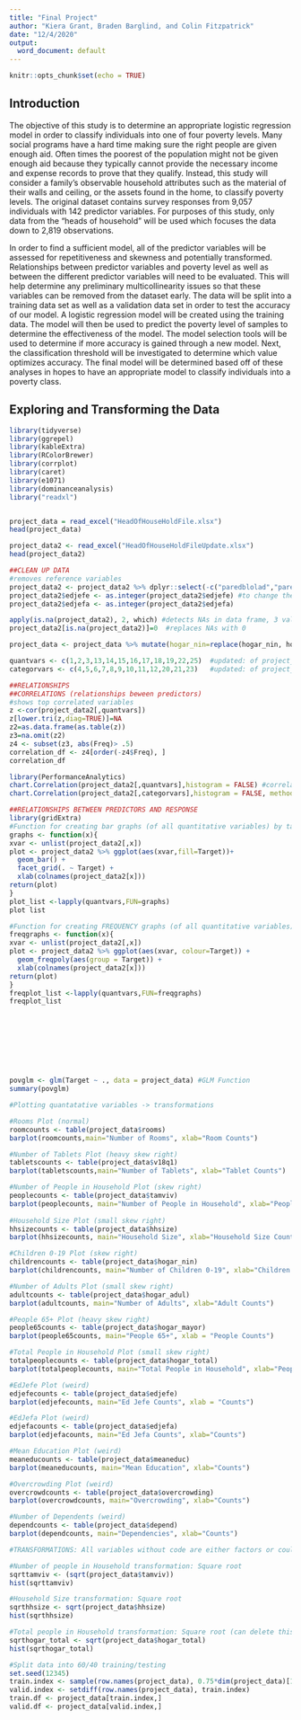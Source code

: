 ---
title: "Final Project"
author: "Kiera Grant, Braden Barglind, and Colin Fitzpatrick"
date: "12/4/2020"
output:
  word_document: default
---

```{r setup, include=FALSE}
knitr::opts_chunk$set(echo = TRUE)
```

## Introduction
The objective of this study is to determine an appropriate logistic regression model in order to classify individuals into one of four poverty levels. Many social programs have a hard time making sure the right people are given enough aid. Often times the poorest of the population might not be given enough aid because they typically cannot provide the necessary income and expense records to prove that they qualify. Instead, this study will consider a family’s observable household attributes such as the material of their walls and ceiling, or the assets found in the home, to classify poverty levels. The original dataset contains survey responses from 9,057 individuals with 142 predictor variables. For purposes of this study, only data from the "heads of household" will be used which focuses the data down to 2,819 observations. 

In order to find a sufficient model, all of the predictor variables will be assessed for repetitiveness and skewness and potentially transformed. Relationships between predictor variables and poverty level as well as between the different predictor variables will need to be evaluated. This will help determine any preliminary multicollinearity issues so that these variables can be removed from the dataset early. The data will be split into a training data set as well as a validation data set in order to test the accuracy of our model. A logistic regression model will be created using the training data. The model will then be used to predict the poverty level of samples to determine the effectiveness of the model. The model selection tools will be used to determine if more accuracy is gained through a new model. Next, the classification threshold will be investigated to determine which value optimizes accuracy. The final model will be determined based off of these analyses in hopes to have an appropriate model to classify individuals into a poverty class. 

## Exploring and Transforming the Data
```{r message=FALSE, warning=FALSE, echo=FALSE, include=FALSE}
library(tidyverse) 
library(ggrepel) 
library(kableExtra) 
library(RColorBrewer) 
library(corrplot) 
library(caret) 
library(e1071) 
library(dominanceanalysis) 
library("readxl")


project_data = read_excel("HeadOfHouseHoldFile.xlsx")
head(project_data)

project_data2 <- read_excel("HeadOfHouseHoldFileUpdate.xlsx")
head(project_data2)

##CLEAN UP DATA
#removes reference variables
project_data2 <- project_data2 %>% dplyr::select(-c("paredblolad","paredpreb", "energcocinar2", "energcocinar3", "Married/Free Coupled", "div,sep,wid", "single", "parentesco1"))
project_data2$edjefe <- as.integer(project_data2$edjefe) #to change these two variables from char to ints
project_data2$edjefa <- as.integer(project_data2$edjefa)

apply(is.na(project_data2), 2, which) #detects NAs in data frame, 3 values in meaneduc (1287, 1400, 1455), 1 value in depend (1287)
project_data2[is.na(project_data2)]=0  #replaces NAs with 0 

project_data <- project_data %>% mutate(hogar_nin=replace(hogar_nin, hogar_nin==0, .001)) #how we can change variables with zero for transformations

quantvars <- c(1,2,3,13,14,15,16,17,18,19,22,25)  #updated: of project_data2
categorvars <- c(4,5,6,7,8,9,10,11,12,20,21,23)   #updated: of project_data2

##RELATIONSHIPS
##CORRELATIONS (relationships beween predictors)
#shows top correlated variables
z <-cor(project_data2[,quantvars])
z[lower.tri(z,diag=TRUE)]=NA 
z2=as.data.frame(as.table(z))  
z3=na.omit(z2) 
z4 <- subset(z3, abs(Freq)> .5) 
correlation_df <- z4[order(-z4$Freq), ]
correlation_df

library(PerformanceAnalytics)
chart.Correlation(project_data2[,quantvars],histogram = FALSE) #correlations for quantitative variables
chart.Correlation(project_data2[,categorvars],histogram = FALSE, method = "spearman") #correlations for categorical variables

##RELATIONSHIPS BETWEEN PREDICTORS AND RESPONSE
library(gridExtra)
#Function for creating bar graphs (of all quantitative variables) by target
graphs <- function(x){
xvar <- unlist(project_data2[,x])
plot <- project_data2 %>% ggplot(aes(xvar,fill=Target))+ 
  geom_bar() + 
  facet_grid(. ~ Target) +
  xlab(colnames(project_data2[x]))
return(plot)
}
plot_list <-lapply(quantvars,FUN=graphs)
plot list

#Function for creating FREQUENCY graphs (of all quantitative variables) by target
freqgraphs <- function(x){
xvar <- unlist(project_data2[,x])
plot <- project_data2 %>% ggplot(aes(xvar, colour=Target)) + 
  geom_freqpoly(aes(group = Target)) +
  xlab(colnames(project_data2[x]))
return(plot)
}
freqplot_list <-lapply(quantvars,FUN=freqgraphs)
freqplot_list









povglm <- glm(Target ~ ., data = project_data) #GLM Function
summary(povglm)

#Plotting quantatative variables -> transformations

#Rooms Plot (normal)
roomcounts <- table(project_data$rooms)
barplot(roomcounts,main="Number of Rooms", xlab="Room Counts")

#Number of Tablets Plot (heavy skew right)
tabletscounts <- table(project_data$v18q1)
barplot(tabletscounts,main="Number of Tablets", xlab="Tablet Counts")

#Number of People in Household Plot (skew right)
peoplecounts <- table(project_data$tamviv)
barplot(peoplecounts, main="Number of People in Household", xlab="People Counts")
          
#Household Size Plot (small skew right)
hhsizecounts <- table(project_data$hhsize)
barplot(hhsizecounts, main="Household Size", xlab="Household Size Counts")

#Children 0-19 Plot (skew right)
childrencounts <- table(project_data$hogar_nin)
barplot(childrencounts, main="Number of Children 0-19", xlab="Children Counts")

#Number of Adults Plot (small skew right)
adultcounts <- table(project_data$hogar_adul)
barplot(adultcounts, main="Number of Adults", xlab="Adult Counts")

#People 65+ Plot (heavy skew right)
people65counts <- table(project_data$hogar_mayor)
barplot(people65counts, main="People 65+", xlab = "People Counts")

#Total People in Household Plot (small skew right)
totalpeoplecounts <- table(project_data$hogar_total)
barplot(totalpeoplecounts, main="Total People in Household", xlab="People Counts")

#EdJefe Plot (weird)
edjefecounts <- table(project_data$edjefe)
barplot(edjefecounts, main="Ed Jefe Counts", xlab = "Counts")

#EdJefa Plot (weird)
edjefacounts <- table(project_data$edjefa)
barplot(edjefacounts, main="Ed Jefa Counts", xlab="Counts")

#Mean Education Plot (weird)
meaneducounts <- table(project_data$meaneduc)
barplot(meaneducounts, main="Mean Education", xlab="Counts")

#Overcrowding Plot (weird)
overcrowdcounts <- table(project_data$overcrowding)
barplot(overcrowdcounts, main="Overcrowding", xlab="Counts")

#Number of Dependents (weird)
dependcounts <- table(project_data$depend)
barplot(dependcounts, main="Dependencies", xlab="Counts")

#TRANSFORMATIONS: All variables without code are either factors or couldn't be done using log, sqrt, or cube root. Rooms and Number of Adults are normal.

#Number of people in Household transformation: Square root 
sqrttamviv <- (sqrt(project_data$tamviv))
hist(sqrttamviv)

#Household Size transformation: Square root 
sqrthhsize <- sqrt(project_data$hhsize)
hist(sqrthhsize)

#Total people in Household transformation: Square root (can delete this one as we already have tamviv. Tamviv p-value = 0.02 and hogar_total = NA)
sqrthogar_total <- sqrt(project_data$hogar_total)
hist(sqrthogar_total)

#Split data into 60/40 training/testing
set.seed(12345)
train.index <- sample(row.names(project_data), 0.75*dim(project_data)[1])
valid.index <- setdiff(row.names(project_data), train.index) 
train.df <- project_data[train.index,]
valid.df <- project_data[valid.index,]

```



